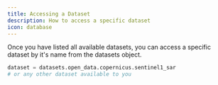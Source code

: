 ```yaml
---
title: Accessing a Dataset
description: How to access a specific dataset
icon: database
---
```


Once you have listed all available datasets, you can access a specific dataset by it's name from the datasets object.

<RequestExample>

```python Python
dataset = datasets.open_data.copernicus.sentinel1_sar
# or any other dataset available to you
```

</RequestExample>
